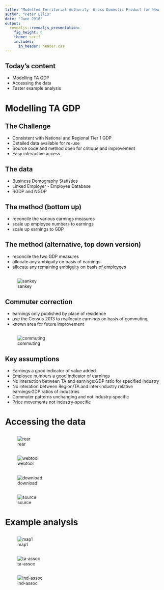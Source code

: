 ```yaml
---
title: "Modelled Territorial Authority  Gross Domestic Product for New Zealand" 
author: "Peter Ellis"
date: "June 2016"
output:
  revealjs::revealjs_presentation:
    fig_height: 6
    theme: serif
    includes:
      in_header: header.css
---
```


## Today's content

- Modelling TA GDP
- Accessing the data
- Taster example analysis

# Modelling TA GDP

## The Challenge

- Consistent with National and Regional Tier 1 GDP
- Detailed data available for re-use
- Source code and method open for critique and improvement
- Easy interactive access

## The data

- Business Demography Statistics
- Linked Employer - Employee Database
- RGDP and NGDP

## The method (bottom up)

- reconcile the various earnings measures
- scale up employee numbers to earnings
- scale up earnings to GDP

## The method (alternative, top down version)

- reconcile the two GDP measures
- allocate any ambiguity on basis of earnings
- allocate any remaining ambiguity on basis of employees

## {data-transition="fade-in"}

![sankey](figures/sankey_taranakiConstruction.svg)


## Commuter correction {data-transition="fade-out"}

- earnings only published by place of residence
- use the Census 2013 to reallocate earnings on basis of commuting
- known area for future improvement

## {data-transition="fade-in"}

![commuting](figures/commuting.svg)

## Key assumptions

- Earnings a good indicator of value added
- Employee numbers a good indicator of earnings
- No interaction between TA and earnings:GDP ratio for specified industry
- No interation between Region/TA and inter-industry relative earnings:GDP ratios  of industries
- Commuter patterns unchanging and not industry-specific
- Price movements not industry-specific

# Accessing the data

## 

![rear](figures/web-rear-screenshot2.png)

##

![webtool](figures/queenstown-snapshot.png)

##

![download](figures/download-snapshot.png)

##

![source](figures/github-snapshot.png)

# Example analysis

## 

![map1](figures/gdp-pp-map.svg)

##

![ta-assoc](figures/ta-associations.svg)

##

![ind-assoc](figures/industry-associations.svg)



